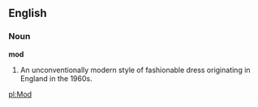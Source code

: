 ==English==

===Noun===

'''mod'''

#An unconventionally modern style of fashionable dress originating in England in the 1960s.

[[pl:Mod]]